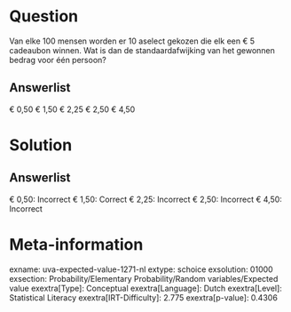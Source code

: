 Question
========

Van elke 100 mensen worden er 10 aselect gekozen die elk een € 5
cadeaubon winnen. Wat is dan de standaardafwijking van het gewonnen
bedrag voor één persoon?

Answerlist
----------

€ 0,50
€ 1,50
€ 2,25
€ 2,50
€ 4,50

Solution
========

Answerlist
----------

€ 0,50: Incorrect
€ 1,50: Correct
€ 2,25: Incorrect
€ 2,50: Incorrect
€ 4,50: Incorrect

Meta-information
================
exname: uva-expected-value-1271-nl
extype: schoice
exsolution: 01000
exsection: Probability/Elementary Probability/Random variables/Expected value
exextra[Type]: Conceptual
exextra[Language]: Dutch
exextra[Level]: Statistical Literacy
exextra[IRT-Difficulty]: 2.775
exextra[p-value]: 0.4306
